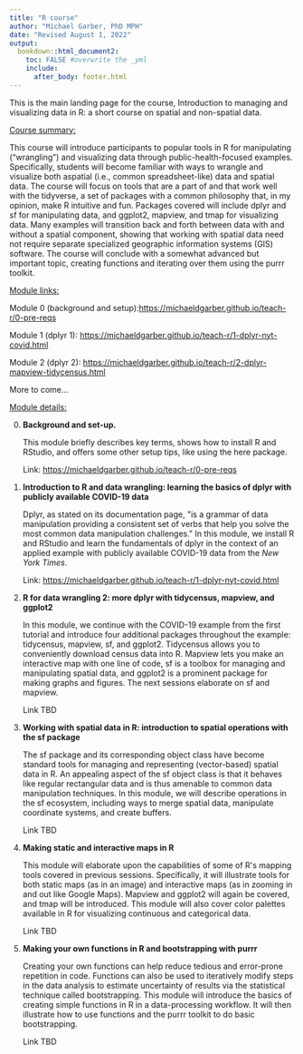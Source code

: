 ```yaml
---
title: "R course"
author: "Michael Garber, PhD MPH"
date: "Revised August 1, 2022"
output: 
  bookdown::html_document2:
    toc: FALSE #overwrite the _yml
    include: 
      after_body: footer.html
---
```


This is the main landing page for the course, Introduction to managing and visualizing data in R: a short course on spatial and non-spatial data.

[Course summary:]{.underline}

This course will introduce participants to popular tools in R for manipulating
("wrangling") and visualizing data through public-health-focused examples.
Specifically, students will become familiar with ways to wrangle and visualize
both aspatial (i.e., common spreadsheet-like) data and spatial data. The course
will focus on tools that are a part of and that work well with the tidyverse, a
set of packages with a common philosophy that, in my opinion, make R intuitive
and fun. Packages covered will include dplyr and sf for manipulating data, and
ggplot2, mapview, and tmap for visualizing data. Many examples will transition
back and forth between data with and without a spatial component, showing that
working with spatial data need not require separate specialized geographic
information systems (GIS) software. The course will conclude with a somewhat
advanced but important topic, creating functions and iterating over them using
the purrr toolkit.

[Module links:]{.underline}

Module 0 (background and setup):<https://michaeldgarber.github.io/teach-r/0-pre-reqs>

Module 1 (dplyr 1): <https://michaeldgarber.github.io/teach-r/1-dplyr-nyt-covid.html>

Module 2 (dplyr 2): <https://michaeldgarber.github.io/teach-r/2-dplyr-mapview-tidycensus.html>

More to come...

[Module details:]{.underline}

0.  **Background and set-up.**

    This module briefly describes key terms, shows how to install R and RStudio, and offers some other setup tips, like using the here package.

    Link: <https://michaeldgarber.github.io/teach-r/0-pre-reqs>

```{=html}
<!-- -->
```
1.  **Introduction to R and data wrangling: learning the basics of dplyr with publicly available COVID-19 data**

    Dplyr, as stated on its documentation page, \"is a grammar of data manipulation providing a consistent set of verbs that help you solve the most common data manipulation challenges.\" In this module, we install R and RStudio and learn the fundamentals of dplyr in the context of an applied example with publicly available COVID-19 data from the *New York Times*.

    Link: <https://michaeldgarber.github.io/teach-r/1-dplyr-nyt-covid.html>

2.  **R for data wrangling 2: more dplyr with tidycensus, mapview, and ggplot2**

    In this module, we continue with the COVID-19 example from the first tutorial and
    introduce four additional packages throughout the example: tidycensus, mapview,
    sf, and ggplot2. Tidycensus allows you to conveniently download census data
    into R. Mapview lets you make an interactive map with one line of code, sf is a
    toolbox for managing and manipulating spatial data, and ggplot2 is a prominent package for making graphs and figures. The next sessions elaborate on sf and mapview.

    Link TBD

3.  **Working with spatial data in R: introduction to spatial operations with the sf package**

    The sf package and its corresponding object class have become standard tools for
    managing and representing (vector-based) spatial data in R. An appealing aspect
    of the sf object class is that it behaves like regular rectangular data and is
    thus amenable to common data manipulation techniques. In this module, we will
    describe operations in the sf ecosystem, including ways to merge spatial data,
    manipulate coordinate systems, and create buffers.

    Link TBD

4.  **Making static and interactive maps in R**

    This module will elaborate upon the capabilities of some of R\'s mapping tools covered in previous sessions. Specifically, it will illustrate tools for both static maps (as in an image) and interactive maps (as in zooming in and out like Google Maps).
    Mapview and ggplot2 will again be covered, and tmap will be introduced. This
    module will also cover color palettes available in R for visualizing continuous
    and categorical data.

    Link TBD

5.  **Making your own functions in R and bootstrapping with purrr**

    Creating your own functions can help reduce tedious and error-prone repetition in code. Functions can also be used to iteratively modify steps in the data analysis to estimate uncertainty of results via the statistical technique called bootstrapping. This
    module will introduce the basics of creating simple functions in R in a
    data-processing workflow. It will then illustrate how to use functions and the
    purrr toolkit to do basic bootstrapping.

    Link TBD
